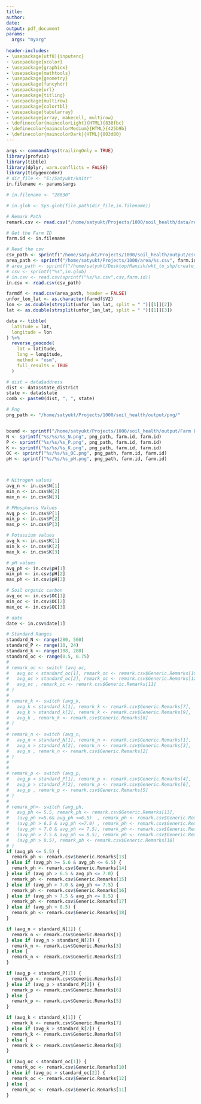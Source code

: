 ---
title: 
author:
date:
output: pdf_document
params: 
  args: "myarg"
  
header-includes:
- \usepackage[utf8]{inputenc}
- \usepackage{xcolor}
- \usepackage{graphicx}
- \usepackage{mathtools}
- \usepackage{geometry}
- \usepackage{fancyhdr}
- \usepackage{url}
- \usepackage{titling}
- \usepackage{multirow}
- \usepackage{colortbl}
- \usepackage{tabularray}
- \usepackage{array, makecell, multirow}
- \definecolor{maincolorLight}{HTML}{838fbc}
- \definecolor{maincolorMedium}{HTML}{425b9b}
- \definecolor{maincolorDark}{HTML}{003d80}
---

```{r echo=FALSE,warning=FALSE, message=FALSE}
args <- commandArgs(trailingOnly = TRUE)
library(profvis)
library(tibble)
library(dplyr, warn.conflicts = FALSE)
library(tidygeocoder)
# dir_file <- "E:/Satyukt/knitr"
in.filename <- params$args

# in.filename <- "28630"

# in.glob <- Sys.glob(file.path(dir_file,in.filename))

# Remark Path
remark.csv <- read.csv("/home/satyukt/Projects/1000/soil_health/data/report_remarks/remarks.csv")

# Get the Farm ID
farm.id <- in.filename

# Read the csv
csv_path <- sprintf("/home/satyukt/Projects/1000/soil_health/output/csv/%s.csv", farm.id)
area_path <- sprintf("/home/satyukt/Projects/1000/area/%s.csv", farm.id)
# area_path <- sprintf("/home/satyukt/Desktop/Manish/wkt_to_shp/create_wkt/area/%s.csv", farm.id)
# csv <- sprintf("%s",in.glob)
# in.csv <- read.csv(sprintf("%s/%s.csv",csv,farm.id))
in.csv <- read.csv(csv_path)

farmdf <- read.csv(area_path, header = FALSE)
unfor_lon_lat <- as.character(farmdf$V2)
lon <- as.double(strsplit(unfor_lon_lat, split = " ")[[1]][2])
lat <- as.double(strsplit(unfor_lon_lat, split = " ")[[1]][3])

data <- tibble(
  latitude = lat,
  longitude = lon
) %>%
  reverse_geocode(
    lat = latitude,
    long = longitude,
    method = "osm",
    full_results = TRUE
  )

# dist = data$address
dist <- data$state_district
state <- data$state
comb <- paste0(dist, ", ", state)

# Png
png_path <- "/home/satyukt/Projects/1000/soil_health/output/png/"


bound <- sprintf("/home/satyukt/Projects/1000/soil_health/output/Farm Boundary/%s/%s.png", farm.id, farm.id)
N <- sprintf("%s/%s/%s_N.png", png_path, farm.id, farm.id)
P <- sprintf("%s/%s/%s_P.png", png_path, farm.id, farm.id)
K <- sprintf("%s/%s/%s_K.png", png_path, farm.id, farm.id)
OC <- sprintf("%s/%s/%s_OC.png", png_path, farm.id, farm.id)
pH <- sprintf("%s/%s/%s_pH.png", png_path, farm.id, farm.id)



# Nitrogen values
avg_n <- in.csv$N[1]
min_n <- in.csv$N[2]
max_n <- in.csv$N[3]

# PHosphorus Values
avg_p <- in.csv$P[1]
min_p <- in.csv$P[2]
max_p <- in.csv$P[3]

# Potassium values
avg_k <- in.csv$K[1]
min_k <- in.csv$K[2]
max_k <- in.csv$K[3]

# pH values
avg_ph <- in.csv$pH[1]
min_ph <- in.csv$pH[2]
max_ph <- in.csv$pH[3]

# Soil organic carbon
avg_oc <- in.csv$OC[1]
min_oc <- in.csv$OC[2]
max_oc <- in.csv$OC[3]

# date
date <- in.csv$date[1]

# Standard Ranges
standard_N <- range(280, 560)
standard_P <- range(10, 24)
standard_k <- range(108, 280)
standard_oc <- range(0.5, 0.75)
#
# remark_oc <- switch (avg_oc,
#   avg_oc < standard_oc[1], remark_oc <- remark.csv$Generic.Remarks[10],
#   avg_oc > standard_oc[2], remark_oc <- remark.csv$Generic.Remarks[12],
#   avg_oc , remark_oc <- remark.csv$Generic.Remarks[11]
# )
#
# remark_k <- switch (avg_k,
#   avg_k < standard_k[1], remark_k <- remark.csv$Generic.Remarks[7],
#   avg_k > standard_k[2], remark_k <- remark.csv$Generic.Remarks[9],
#   avg_k , remark_k <- remark.csv$Generic.Remarks[8]
# )
#
# remark_n <- switch (avg_n,
#   avg_n < standard_N[1], remark_n <- remark.csv$Generic.Remarks[1],
#   avg_n > standard_N[2], remark_n <- remark.csv$Generic.Remarks[3],
#   avg_n , remark_n <- remark.csv$Generic.Remarks[2]
# )
#
#
# remark_p <- switch (avg_p,
#   avg_p < standard_P[1], remark_p <- remark.csv$Generic.Remarks[4],
#   avg_p > standard_P[2], remark_p <- remark.csv$Generic.Remarks[6],
#   avg_p , remark_p <- remark.csv$Generic.Remarks[5]
# )
#
# remark_ph<- switch (avg_ph,
#   avg_ph <= 5.5, remark_ph <- remark.csv$Generic.Remarks[13],
#   (avg_ph >=5.6& avg_ph <=6.5)  , remark_ph <- remark.csv$Generic.Remarks[14],
#   (avg_ph > 6.5 & avg_ph <=7.0) , remark_ph <- remark.csv$Generic.Remarks[15],
#   (avg_ph > 7.0 & avg_ph <= 7.5), remark_ph <- remark.csv$Generic.Remarks[16],
#   (avg_ph > 7.5 & avg_ph <= 8.5), remark_ph <- remark.csv$Generic.Remarks[17],
#   (avg_ph > 8.5), remark_ph <- remark.csv$Generic.Remarks[18]
# )
if (avg_ph <= 5.5) {
  remark_ph <- remark.csv$Generic.Remarks[13]
} else if (avg_ph >= 5.6 & avg_ph <= 6.5) {
  remark_ph <- remark.csv$Generic.Remarks[14]
} else if (avg_ph > 6.5 & avg_ph <= 7.0) {
  remark_ph <- remark.csv$Generic.Remarks[15]
} else if (avg_ph > 7.0 & avg_ph <= 7.5) {
  remark_ph <- remark.csv$Generic.Remarks[16]
} else if (avg_ph > 7.5 & avg_ph <= 8.5) {
  remark_ph <- remark.csv$Generic.Remarks[17]
} else if (avg_ph > 8.5) {
  remark_ph <- remark.csv$Generic.Remarks[18]
}

if (avg_n < standard_N[1]) {
  remark_n <- remark.csv$Generic.Remarks[1]
} else if (avg_n > standard_N[2]) {
  remark_n <- remark.csv$Generic.Remarks[3]
} else {
  remark_n <- remark.csv$Generic.Remarks[2]
}

if (avg_p < standard_P[1]) {
  remark_p <- remark.csv$Generic.Remarks[4]
} else if (avg_p > standard_P[2]) {
  remark_p <- remark.csv$Generic.Remarks[6]
} else {
  remark_p <- remark.csv$Generic.Remarks[5]
}

if (avg_k < standard_k[1]) {
  remark_k <- remark.csv$Generic.Remarks[7]
} else if (avg_k > standard_k[2]) {
  remark_k <- remark.csv$Generic.Remarks[9]
} else {
  remark_k <- remark.csv$Generic.Remarks[8]
}

if (avg_oc < standard_oc[1]) {
  remark_oc <- remark.csv$Generic.Remarks[10]
} else if (avg_oc > standard_oc[2]) {
  remark_oc <- remark.csv$Generic.Remarks[12]
} else {
  remark_oc <- remark.csv$Generic.Remarks[11]
}
```



```{=latex}
\fancypagestyle{plain}{a4paper,inner=12mm,outer=10mm,top=5mm,bottom=15mm,footskip=5mm}
\centering
\setlength{\droptitle}{-10em}
\title{\textbf{Satyukt Analytics Pvt Ltd \\ Soil Analysis Report}}
\date{}
\maketitle
\begin{figure}[htp]
 \centering
 \includegraphics[width = 13cm,height = 11cm]{`r bound`}
\end{figure}
\centering
\centering
\vspace{30px}
\begin{tblr}{
    width = 12cm,
    colspec = {m{6cm} m{6cm}},
    hlines,
    vlines,
    row{1-3}={7ex}}
\centering Farm ID & \centering {`r in.filename`} \\
\centering Date of Satellite pass & \centering {`r date`}\\
\centering Location & \centering {`r comb`} \\
\end{tblr}
\thispagestyle{fancy}
\fancyfoot[C]{117, 2nd Floor, Ashwin Arcade, Sanjay Nagar Main Road, Ashwath Nagar, Bangalore 560094 \\ Email: contact@satyukt.com, Contact No.: +91 6361763205 \\www.satyukt.com}
\renewcommand{\headrulewidth}{0pt}%
\renewcommand{\footrulewidth}{1pt}%
\newpage
```
```{=latex}
\begin{flushleft}
\textbf{Nitrogen}
\end{flushleft}
\begin{figure}[htp]
 \centering
 \includegraphics[width = 13cm,height = 11cm]{`r N`}
\end{figure}
\vspace{20px}
\definecolor{ballblue}{rgb}{0.13, 0.67, 0.8}
\begin{tblr}{
    width=11cm,
    colspec={ccX},
    hlines,
    vlines,
    cell{2}{3}={r=3}{halign},
    row{1}={ballblue},
    cell{1}{1-3}={cmd=\textbf},
    row{2-4}={10ex}}
Range &Available \newline Nitrogen(kg/ha) & Remarks\\
Average & {`r avg_n`} & {`r remark_n`}\\
Minimum & {`r min_n`} & \\
Maximum & {`r max_n`} & \\
\end{tblr}
\quad
\begin{tblr}{
    width = 4cm,
    colspec = {c},
    hlines,
    vlines,
    row{1}={ballblue},
    row{2} = {yellow},
    row{3} = {red},
    row{4} = {green},
    row{2-4}={10ex}}
\textbf{Standard Soil Testing}\\
280-560 kg/ha (Normal) \\
< 280 kg/ha (low) \\
> 560 kg/ha (High)\\
\end{tblr}
\thispagestyle{fancy}
\fancyfoot[C]{117, 2nd Floor, Ashwin Arcade, Sanjay Nagar Main Road, Ashwath Nagar, Bangalore 560094 \\ Email: contact@satyukt.com, Contact No.: +91 6361763205 \\www.satyukt.com}
\renewcommand{\headrulewidth}{0pt}%
\renewcommand{\footrulewidth}{1pt}%
\newpage

```
```{=latex}
\begin{flushleft}
\textbf{Phosphorus}
\end{flushleft}
\begin{figure}[htp]
 \centering
 \includegraphics[width = 13cm,height = 11cm]{`r P`}
\end{figure}
\definecolor{ballblue}{rgb}{0.13, 0.67, 0.8}
\vspace{20px}
\begin{tblr}{
    width=11cm,
    colspec={ccX},
    hlines,
    vlines,
    cell{2}{3}={r=3}{halign},
    row{1}={ballblue},
    cell{1}{1-3}={cmd=\textbf},
    row{2-4}={10ex}}
Range & Available \newline Phosphorus(kg/ha) & Remarks\\
Average & {`r avg_p`} & {`r remark_p`}\\
Minimum & {`r min_p`} & \\
Maximum & {`r max_p`} & \\
\end{tblr}
\quad
\begin{tblr}{
    width = 4cm,
    colspec = {c},
    hlines,
    vlines,
    row{1}={ballblue},
    row{2} = {yellow},
    row{3} = {red},
    row{4} = {green},
    row{2-4}={10ex}}
\textbf{Standard Soil Testing}\\
10-24 kg/ha (Normal) \\
< 10 kg/ha (low) \\
> 24 kg/ha (High)\\
\end{tblr}
\thispagestyle{fancy}
\fancyfoot[C]{117, 2nd Floor, Ashwin Arcade, Sanjay Nagar Main Road, Ashwath Nagar, Bangalore 560094 \\ Email: contact@satyukt.com, Contact No.: +91 6361763205 \\www.satyukt.com}
\renewcommand{\headrulewidth}{0pt}%
\renewcommand{\footrulewidth}{1pt}%
\newpage

```

```{=latex}
\begin{flushleft}
\textbf{Potassium}
\end{flushleft}
\begin{figure}[htp]
 \centering
 \includegraphics[width = 13cm,height = 11cm]{`r K`}
\end{figure}
\vspace{20px}
\begin{tblr}{
    width=11cm,
    colspec={ccX},
    hlines,
    vlines,
    cell{2}{3}={r=3}{halign},
    row{1}={ballblue},
    cell{1}{1-3}={cmd=\textbf},
    row{2-4}={10ex}}
Range & Available Potassium(kg/ha) & Remarks\\
Average & {`r avg_k`} & {`r remark_k`}\\
Minimum & {`r min_k`} & \\
Maximum & {`r max_k`} & \\
\end{tblr}
\quad
\begin{tblr}{
    width = 4cm,
    colspec = {c},
    hlines,
    vlines,
    row{1}={ballblue},
    row{2} = {yellow},
    row{3} = {red},
    row{4} = {green},
    row{2-4}={10ex}}
\textbf{Standard Soil Testing}\\
108-280 kg/ha (Normal) \\
< 108 kg/ha (low) \\
> 280 kg/ha (High)\\
\end{tblr}
\thispagestyle{fancy}
\fancyfoot[C]{117, 2nd Floor, Ashwin Arcade, Sanjay Nagar Main Road, Ashwath Nagar, Bangalore 560094 \\ Email: contact@satyukt.com, Contact No.: +91 6361763205 \\www.satyukt.com}
\renewcommand{\headrulewidth}{0pt}%
\renewcommand{\footrulewidth}{1pt}%
\newpage

```
```{=latex}
\begin{flushleft}
\textbf{Soil Organic Carbon}
\end{flushleft}
\begin{figure}[htp]
 \centering
 \includegraphics[width = 13cm,height = 11cm]{`r OC`}
\end{figure}
\vspace{20px}
\begin{tblr}{
    width=11cm,
    colspec={ccX},
    hlines,
    vlines,
    cell{2}{3}={r=3}{halign},
    row{1}={ballblue},
    cell{1}{1-3}={cmd=\textbf},
    row{2-4}={10ex}}
Range & Available \newline Soil Organic Carbon & Remarks\\
Average & {`r avg_oc`}\% & {`r remark_oc`}\\
Minimum & {`r min_oc`}\% & \\
Maximum & {`r max_oc`}\% & \\
\end{tblr}
\quad
\begin{tblr}{
    width = 4cm,
    colspec = {c},
    hlines,
    vlines,
    row{1}={ballblue},
    row{2} = {yellow},
    row{3} = {red},
    row{4} = {green},
    row{2-4}={10ex}}
Standard Soil Testing\\
0.5 - 0.75\% (Normal) \\
< 0.5\% (low) \\
> 0.75\% (High)\\
\end{tblr}
\thispagestyle{fancy}
\fancyfoot[C]{117, 2nd Floor, Ashwin Arcade, Sanjay Nagar Main Road, Ashwath Nagar, Bangalore 560094 \\ Email: contact@satyukt.com, Contact No.: +91 6361763205 \\www.satyukt.com}
\renewcommand{\headrulewidth}{0pt}%
\renewcommand{\footrulewidth}{1pt}%
\newpage
```

```{=latex}
\begin{flushleft}
\textbf{pH}
\end{flushleft}
\begin{figure}[htp]
\vspace{20px}
 \centering
 \includegraphics[width = 13cm,height = 11cm]{`r pH`}
\end{figure}
\vspace{20px}
\definecolor{ballblue}{rgb}{0.13, 0.67, 0.8}

\begin{tblr}{
    width=12cm,
    colspec={ccX},
    hlines,
    vlines,
    cell{2}{3}={r=3}{halign},
    row{1}={ballblue},
    cell{1}{1-3}={cmd=\textbf},
    row{2-4}={10ex}}
Range & pH & Remarks\\
Average & {`r avg_ph`} & {`r remark_ph`}\\
Minimum & {`r min_ph`} & \\
Maximum & {`r max_ph`} & \\
\end{tblr}

\vspace{0.5in}
\flushleft \textbf{Disclaimer:}
\begin{footnotesize}
{\flushright \color {red} This is generated on the date when the land was barren.The Figures are based on satellite images with a spatial resolution of 10m*10m. When compared to lab tests, there may be minor differences.The reports are not to be reproduced wholly or in part and cannot be used as evidence in the court of LAW.}
\end{footnotesize}
\thispagestyle{fancy}
\fancyfoot[C]{117, 2nd Floor, Ashwin Arcade, Sanjay Nagar Main Road, Ashwath Nagar, Bangalore 560094 \\ Email: contact@satyukt.com, Contact No.: +91 6361763205 \\www.satyukt.com}
\renewcommand{\headrulewidth}{0pt}%
\renewcommand{\footrulewidth}{1pt}%

```

